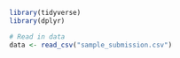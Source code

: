 

```r
library(tidyverse)
library(dplyr)

```

```r
# Read in data
data <- read_csv("sample_submission.csv")
```

